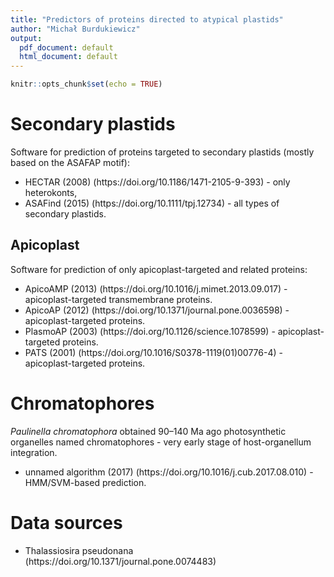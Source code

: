 ```yaml
---
title: "Predictors of proteins directed to atypical plastids"
author: "Michał Burdukiewicz"
output:
  pdf_document: default
  html_document: default
---
```


```r
knitr::opts_chunk$set(echo = TRUE)
```


# Secondary plastids

Software for prediction of proteins targeted to secondary plastids (mostly based on the ASAFAP motif):

 - HECTAR (2008) (https://doi.org/10.1186/1471-2105-9-393) - only heterokonts,
 - ASAFind (2015) (https://doi.org/10.1111/tpj.12734) - all types of secondary plastids.

## Apicoplast

Software for prediction of only apicoplast-targeted and related proteins:

 - ApicoAMP (2013) (https://doi.org/10.1016/j.mimet.2013.09.017) - apicoplast-targeted transmembrane proteins.
 - ApicoAP (2012) (https://doi.org/10.1371/journal.pone.0036598) - apicoplast-targeted proteins.
 - PlasmoAP (2003) (https://doi.org/10.1126/science.1078599) - apicoplast-targeted proteins.
 - PATS (2001) (https://doi.org/10.1016/S0378-1119(01)00776-4) - apicoplast-targeted proteins.

# Chromatophores

*Paulinella chromatophora* obtained 90–140 Ma ago photosynthetic organelles named chromatophores - very early stage of host-organellum integration.

 - unnamed algorithm (2017) (https://doi.org/10.1016/j.cub.2017.08.010) - HMM/SVM-based prediction.

# Data sources

 - Thalassiosira pseudonana (https://doi.org/10.1371/journal.pone.0074483)
